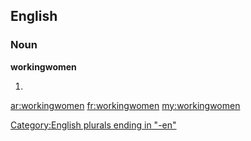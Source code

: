 ==English==

===Noun===
'''workingwomen'''

# {{plural of|[[workingwoman]]}}

[[Category:English plurals ending in "-en"]]

[[ar:workingwomen]]
[[fr:workingwomen]]
[[my:workingwomen]]